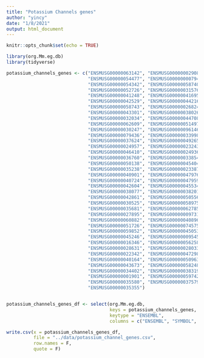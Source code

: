 ```yaml
---
title: "Potassium Channels genes"
author: "yincy"
date: "1/8/2021"
output: html_document
---
```


```r
knitr::opts_chunk$set(echo = TRUE)
```

```r
library(org.Mm.eg.db)
library(tidyverse)
```


```r
potassium_channels_genes <- c("ENSMUSG00000063142", "ENSMUSG00000002908", 
                              "ENSMUSG00000054477", "ENSMUSG00000000794", 
                              "ENSMUSG00000054342", "ENSMUSG00000058740", 
                              "ENSMUSG00000052726", "ENSMUSG00000031576", 
                              "ENSMUSG00000041248", "ENSMUSG00000041695", 
                              "ENSMUSG00000042529", "ENSMUSG00000044216", 
                              "ENSMUSG00000058743", "ENSMUSG00000026824", 
                              "ENSMUSG00000043301", "ENSMUSG00000038026", 
                              "ENSMUSG00000032034", "ENSMUSG00000044708", 
                              "ENSMUSG00000062609", "ENSMUSG00000051497", 
                              "ENSMUSG00000030247", "ENSMUSG00000096146", 
                              "ENSMUSG00000079436", "ENSMUSG00000033998", 
                              "ENSMUSG00000037624", "ENSMUSG00000049265", 
                              "ENSMUSG00000024957", "ENSMUSG00000023243", 
                              "ENSMUSG00000046410", "ENSMUSG00000024936", 
                              "ENSMUSG00000036760", "ENSMUSG00000033854", 
                              "ENSMUSG00000050138", "ENSMUSG00000045404", 
                              "ENSMUSG00000035238", "ENSMUSG00000023387", 
                              "ENSMUSG00000040901", "ENSMUSG00000047976", 
                              "ENSMUSG00000040724", "ENSMUSG00000047959", 
                              "ENSMUSG00000042604", "ENSMUSG00000045534", 
                              "ENSMUSG00000038077", "ENSMUSG00000038201", 
                              "ENSMUSG00000042861", "ENSMUSG00000050556", 
                              "ENSMUSG00000030525", "ENSMUSG00000058975", 
                              "ENSMUSG00000035681", "ENSMUSG00000062785", 
                              "ENSMUSG00000027895", "ENSMUSG00000009731", 
                              "ENSMUSG00000060882", "ENSMUSG00000040896", 
                              "ENSMUSG00000051726", "ENSMUSG00000074575", 
                              "ENSMUSG00000059852", "ENSMUSG00000045053", 
                              "ENSMUSG00000045246", "ENSMUSG00000009545", 
                              "ENSMUSG00000016346", "ENSMUSG00000056258", 
                              "ENSMUSG00000028631", "ENSMUSG00000028033", 
                              "ENSMUSG00000022342", "ENSMUSG00000047298", 
                              "ENSMUSG00000040164", "ENSMUSG00000050963", 
                              "ENSMUSG00000043673", "ENSMUSG00000058248", 
                              "ENSMUSG00000034402", "ENSMUSG00000038319", 
                              "ENSMUSG00000001901", "ENSMUSG00000059742", 
                              "ENSMUSG00000035580", "ENSMUSG00000037579", 
                              "ENSMUSG00000035355")


potassium_channels_genes_df <- select(org.Mm.eg.db, 
                                      keys = potassium_channels_genes, 
                                      keytype = "ENSEMBL", 
                                      columns = c("ENSEMBL", "SYMBOL", "ENTREZID"))

write.csv(x = potassium_channels_genes_df, 
          file = "../data/potassium_channel_genes.csv", 
          row.names = F, 
          quote = F)
```




